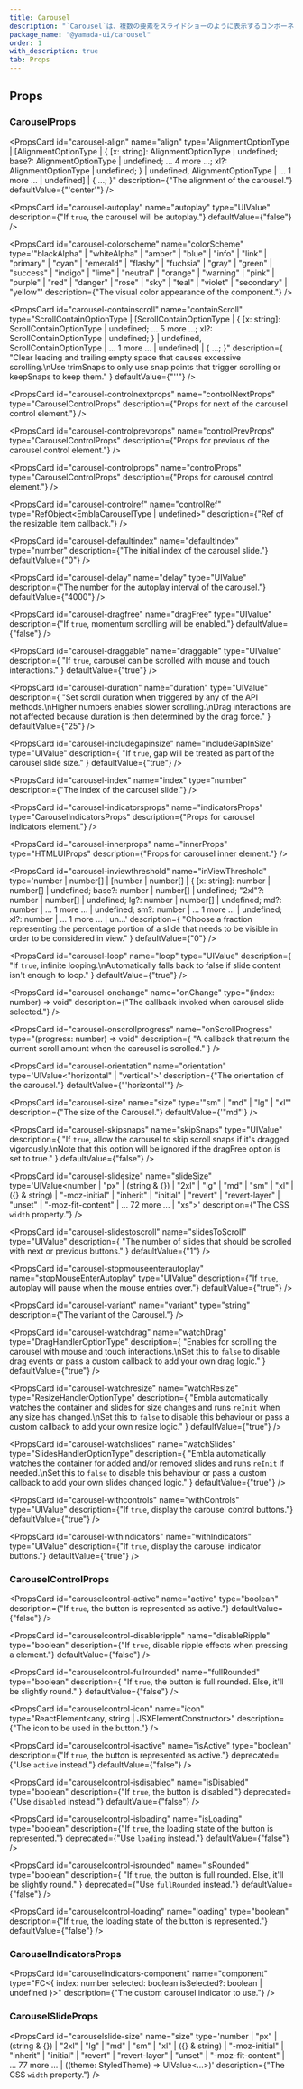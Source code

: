 ```yaml
---
title: Carousel
description: "`Carousel`は、複数の要素をスライドショーのように表示するコンポーネントです。"
package_name: "@yamada-ui/carousel"
order: 1
with_description: true
tab: Props
---
```


## Props

### CarouselProps

<PropsCard
  id="carousel-align"
  name="align"
  type="AlignmentOptionType | [AlignmentOptionType | { [x: string]: AlignmentOptionType | undefined; base?: AlignmentOptionType | undefined; ... 4 more ...; xl?: AlignmentOptionType | undefined; } | undefined, AlignmentOptionType | ... 1 more ... | undefined] | { ...; }"
  description={"The alignment of the carousel."}
  defaultValue={"'center'"}
/>

<PropsCard
  id="carousel-autoplay"
  name="autoplay"
  type="UIValue<boolean>"
  description={"If `true`, the carousel will be autoplay."}
  defaultValue={"false"}
/>

<PropsCard
  id="carousel-colorscheme"
  name="colorScheme"
  type='"blackAlpha" | "whiteAlpha" | "amber" | "blue" | "info" | "link" | "primary" | "cyan" | "emerald" | "flashy" | "fuchsia" | "gray" | "green" | "success" | "indigo" | "lime" | "neutral" | "orange" | "warning" | "pink" | "purple" | "red" | "danger" | "rose" | "sky" | "teal" | "violet" | "secondary" | "yellow"'
  description={"The visual color appearance of the component."}
/>

<PropsCard
  id="carousel-containscroll"
  name="containScroll"
  type="ScrollContainOptionType | [ScrollContainOptionType | { [x: string]: ScrollContainOptionType | undefined; ... 5 more ...; xl?: ScrollContainOptionType | undefined; } | undefined, ScrollContainOptionType | ... 1 more ... | undefined] | { ...; }"
  description={
    "Clear leading and trailing empty space that causes excessive scrolling.\nUse trimSnaps to only use snap points that trigger scrolling or keepSnaps to keep them."
  }
  defaultValue={"''"}
/>

<PropsCard
  id="carousel-controlnextprops"
  name="controlNextProps"
  type="CarouselControlProps"
  description={"Props for next of the carousel control element."}
/>

<PropsCard
  id="carousel-controlprevprops"
  name="controlPrevProps"
  type="CarouselControlProps"
  description={"Props for previous of the carousel control element."}
/>

<PropsCard
  id="carousel-controlprops"
  name="controlProps"
  type="CarouselControlProps"
  description={"Props for carousel control element."}
/>

<PropsCard
  id="carousel-controlref"
  name="controlRef"
  type="RefObject<EmblaCarouselType | undefined>"
  description={"Ref of the resizable item callback."}
/>

<PropsCard
  id="carousel-defaultindex"
  name="defaultIndex"
  type="number"
  description={"The initial index of the carousel slide."}
  defaultValue={"0"}
/>

<PropsCard
  id="carousel-delay"
  name="delay"
  type="UIValue<number>"
  description={"The number for the autoplay interval of the carousel."}
  defaultValue={"4000"}
/>

<PropsCard
  id="carousel-dragfree"
  name="dragFree"
  type="UIValue<boolean>"
  description={"If `true`, momentum scrolling will be enabled."}
  defaultValue={"false"}
/>

<PropsCard
  id="carousel-draggable"
  name="draggable"
  type="UIValue<boolean>"
  description={
    "If `true`, carousel can be scrolled with mouse and touch interactions."
  }
  defaultValue={"true"}
/>

<PropsCard
  id="carousel-duration"
  name="duration"
  type="UIValue<number>"
  description={
    "Set scroll duration when triggered by any of the API methods.\nHigher numbers enables slower scrolling.\nDrag interactions are not affected because duration is then determined by the drag force."
  }
  defaultValue={"25"}
/>

<PropsCard
  id="carousel-includegapinsize"
  name="includeGapInSize"
  type="UIValue<boolean>"
  description={
    "If `true`, gap will be treated as part of the carousel slide size."
  }
  defaultValue={"true"}
/>

<PropsCard
  id="carousel-index"
  name="index"
  type="number"
  description={"The index of the carousel slide."}
/>

<PropsCard
  id="carousel-indicatorsprops"
  name="indicatorsProps"
  type="CarouselIndicatorsProps"
  description={"Props for carousel indicators element."}
/>

<PropsCard
  id="carousel-innerprops"
  name="innerProps"
  type="HTMLUIProps"
  description={"Props for carousel inner element."}
/>

<PropsCard
  id="carousel-inviewthreshold"
  name="inViewThreshold"
  type='number | number[] | [number | number[] | { [x: string]: number | number[] | undefined; base?: number | number[] | undefined; "2xl"?: number | number[] | undefined; lg?: number | number[] | undefined; md?: number | ... 1 more ... | undefined; sm?: number | ... 1 more ... | undefined; xl?: number | ... 1 more ... | un...'
  description={
    "Choose a fraction representing the percentage portion of a slide that needs to be visible in order to be considered in view."
  }
  defaultValue={"0"}
/>

<PropsCard
  id="carousel-loop"
  name="loop"
  type="UIValue<boolean>"
  description={
    "If `true`, infinite looping.\nAutomatically falls back to false if slide content isn't enough to loop."
  }
  defaultValue={"true"}
/>

<PropsCard
  id="carousel-onchange"
  name="onChange"
  type="(index: number) => void"
  description={"The callback invoked when carousel slide selected."}
/>

<PropsCard
  id="carousel-onscrollprogress"
  name="onScrollProgress"
  type="(progress: number) => void"
  description={
    "A callback that return the current scroll amount when the carousel is scrolled."
  }
/>

<PropsCard
  id="carousel-orientation"
  name="orientation"
  type='UIValue<"horizontal" | "vertical">'
  description={"The orientation of the carousel."}
  defaultValue={"'horizontal'"}
/>

<PropsCard
  id="carousel-size"
  name="size"
  type='"sm" | "md" | "lg" | "xl"'
  description={"The size of the Carousel."}
  defaultValue={'"md"'}
/>

<PropsCard
  id="carousel-skipsnaps"
  name="skipSnaps"
  type="UIValue<boolean>"
  description={
    "If `true`, allow the carousel to skip scroll snaps if it's dragged vigorously.\nNote that this option will be ignored if the dragFree option is set to true."
  }
  defaultValue={"false"}
/>

<PropsCard
  id="carousel-slidesize"
  name="slideSize"
  type='UIValue<number | "px" | (string & {}) | "2xl" | "lg" | "md" | "sm" | "xl" | ({} & string) | "-moz-initial" | "inherit" | "initial" | "revert" | "revert-layer" | "unset" | "-moz-fit-content" | ... 72 more ... | "xs">'
  description={"The CSS `width` property."}
/>

<PropsCard
  id="carousel-slidestoscroll"
  name="slidesToScroll"
  type="UIValue<number>"
  description={
    "The number of slides that should be scrolled with next or previous buttons."
  }
  defaultValue={"1"}
/>

<PropsCard
  id="carousel-stopmouseenterautoplay"
  name="stopMouseEnterAutoplay"
  type="UIValue<boolean>"
  description={"If `true`, autoplay will pause when the mouse entries over."}
  defaultValue={"true"}
/>

<PropsCard
  id="carousel-variant"
  name="variant"
  type="string"
  description={"The variant of the Carousel."}
/>

<PropsCard
  id="carousel-watchdrag"
  name="watchDrag"
  type="DragHandlerOptionType"
  description={
    "Enables for scrolling the carousel with mouse and touch interactions.\nSet this to `false` to disable drag events or pass a custom callback to add your own drag logic."
  }
  defaultValue={"true"}
/>

<PropsCard
  id="carousel-watchresize"
  name="watchResize"
  type="ResizeHandlerOptionType"
  description={
    "Embla automatically watches the container and slides for size changes and runs `reInit` when any size has changed.\nSet this to `false` to disable this behaviour or pass a custom callback to add your own resize logic."
  }
  defaultValue={"true"}
/>

<PropsCard
  id="carousel-watchslides"
  name="watchSlides"
  type="SlidesHandlerOptionType"
  description={
    "Embla automatically watches the container for added and/or removed slides and runs `reInit` if needed.\nSet this to `false` to disable this behaviour or pass a custom callback to add your own slides changed logic."
  }
  defaultValue={"true"}
/>

<PropsCard
  id="carousel-withcontrols"
  name="withControls"
  type="UIValue<boolean>"
  description={"If `true`, display the carousel control buttons."}
  defaultValue={"true"}
/>

<PropsCard
  id="carousel-withindicators"
  name="withIndicators"
  type="UIValue<boolean>"
  description={"If `true`, display the carousel indicator buttons."}
  defaultValue={"true"}
/>

### CarouselControlProps

<PropsCard
  id="carouselcontrol-active"
  name="active"
  type="boolean"
  description={"If `true`, the button is represented as active."}
  defaultValue={"false"}
/>

<PropsCard
  id="carouselcontrol-disableripple"
  name="disableRipple"
  type="boolean"
  description={"If `true`, disable ripple effects when pressing a element."}
  defaultValue={"false"}
/>

<PropsCard
  id="carouselcontrol-fullrounded"
  name="fullRounded"
  type="boolean"
  description={
    "If `true`, the button is full rounded. Else, it'll be slightly round."
  }
  defaultValue={"false"}
/>

<PropsCard
  id="carouselcontrol-icon"
  name="icon"
  type="ReactElement<any, string | JSXElementConstructor<any>>"
  description={"The icon to be used in the button."}
/>

<PropsCard
  id="carouselcontrol-isactive"
  name="isActive"
  type="boolean"
  description={"If `true`, the button is represented as active."}
  deprecated={"Use `active` instead."}
  defaultValue={"false"}
/>

<PropsCard
  id="carouselcontrol-isdisabled"
  name="isDisabled"
  type="boolean"
  description={"If `true`, the button is disabled."}
  deprecated={"Use `disabled` instead."}
  defaultValue={"false"}
/>

<PropsCard
  id="carouselcontrol-isloading"
  name="isLoading"
  type="boolean"
  description={"If `true`, the loading state of the button is represented."}
  deprecated={"Use `loading` instead."}
  defaultValue={"false"}
/>

<PropsCard
  id="carouselcontrol-isrounded"
  name="isRounded"
  type="boolean"
  description={
    "If `true`, the button is full rounded. Else, it'll be slightly round."
  }
  deprecated={"Use `fullRounded` instead."}
  defaultValue={"false"}
/>

<PropsCard
  id="carouselcontrol-loading"
  name="loading"
  type="boolean"
  description={"If `true`, the loading state of the button is represented."}
  defaultValue={"false"}
/>

### CarouselIndicatorsProps

<PropsCard
  id="carouselindicators-component"
  name="component"
  type="FC<{
  index: number
  selected: boolean
  isSelected?: boolean | undefined
}>"
  description={"The custom carousel indicator to use."}
/>

### CarouselSlideProps

<PropsCard id="carouselslide-index" name="index" type="number" />

<PropsCard
  id="carouselslide-size"
  name="size"
  type='number | "px" | (string & {}) | "2xl" | "lg" | "md" | "sm" | "xl" | ({} & string) | "-moz-initial" | "inherit" | "initial" | "revert" | "revert-layer" | "unset" | "-moz-fit-content" | ... 77 more ... | ((theme: StyledTheme) => UIValue<...>)'
  description={"The CSS `width` property."}
/>
